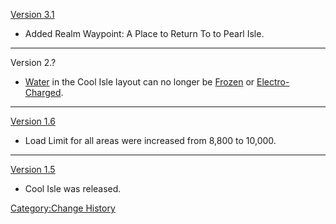 [[Version 3.1]]
* Added Realm Waypoint: A Place to Return To to Pearl Isle.
----
Version 2.?
* [[Water]] in the Cool Isle layout can no longer be [[Frozen]] or [[Electro-Charged]].
----
[[Version 1.6]]
*Load Limit for all areas were increased from 8,800 to 10,000.
----
[[Version 1.5]]
*Cool Isle was released.
<noinclude>[[Category:Change History]]</noinclude>